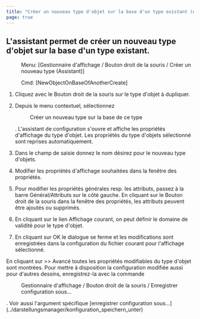 ```yaml
---
title: "Créer un nouveau type d'objet sur la base d'un type existant (Assistant)"
page: true
---
```

## L&#39;assistant permet de cr&#233;er un nouveau type d&#39;objet sur la base d&#39;un type existant.
 <Menu> Menu: [Gestionnaire d'affichage / Bouton droit de la souris / Créer un nouveau type (Assistant)] </Menu> 
<GeoDesigner> <Menu> Cmd: [NewObjectOnBaseOfAnotherCreate] </Menu> </GeoDesigner>


1. Cliquez avec le <Border>Bouton droit de la souris</Border>  sur le type d&#39;objet &#224; dupliquer.

2. Depuis le menu contextuel, s&#233;lectionnez <Menu> Créer un nouveau type sur la base de ce type </Menu> . L&#39;assistant de configuration s&#39;ouvre et affiche les propri&#233;t&#233;s d&#39;affichage du type d&#39;objet. Les propri&#233;t&#233;s du type d&#39;objets s&#233;lectionn&#233; sont reprises automatiquement.

3. Dans le champ de saisie donnez le nom d&#233;sirez pour le nouveau type d&#39;objets.

4. Modifier les propri&#233;t&#233;s d&#39;affichage souhait&#233;es dans la fen&#234;tre des propri&#233;t&#233;s. 

5. Pour modifier les propri&#233;t&#233;s g&#233;n&#233;rales resp. les attributs, passez &#224; la barre G&#233;n&#233;ral/Attributs sur le c&#244;t&#233; gauche. En cliquant sur le <Border>Bouton droit de la souris</Border>  dans la fen&#234;tre des propri&#233;t&#233;s, les attributs peuvent &#234;tre ajout&#233;s ou supprim&#233;s.

6. En cliquant sur le lien Affichage courant, on peut d&#233;finir le domaine de validit&#233; pour le type d&#39;objet.

7. En cliquant sur <Border>OK </Border>  le dialogue se ferme et les modifications sont enregistr&#233;es dans la configuration du fichier courant pour l&#39;affichage s&#233;lectionn&#233;.




<Success>
En cliquant sur   <Border>>> Avancé</Border>  toutes les propri&#233;t&#233;s modifiables du type d&#39;objet sont montr&#233;es.
</Success>

<Success>
Pour mettre &#224; disposition la configuration modifi&#233;e aussi pour d&#39;autres dessins, enregistrez-la avec la commande  <Menu>Gestionnaire d'affichage / Bouton droit de la souris / Enregistrer configuration sous...</Menu> .
Voir aussi l&#39;argument sp&#233;cifique [enregistrer configuration sous...](../darstellungsmanager/konfiguration_speichern_unter)

</Success>

